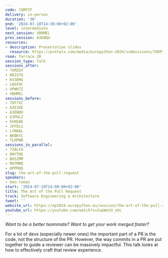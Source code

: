 ```yaml
---
code: 7GRP3T
delivery: in-person
duration: '30'
end: '2024-07-10T14:30:00+02:00'
level: intermediate
next_session: VBHMEL
prev_session: A3EWQU
resources:
- description: Presentation slides
  resource: https://pretalx.com/media/europython-2024/submissions/7GRP3T/resources/The_Art_of_the_Pull_Request_EuroPython_Prag_4jlstYa.pdf
room: Terrace 2B
session_type: Talk
sessions_after:
- 7XMZGV
- H8Z37Q
- KV3DHG
- LWSF9C
- UPWH7Z
- VBHMEL
sessions_before:
- 7DF7VC
- A3E3XE
- A3EWQU
- G3PHLZ
- GVKEAK
- JFFDLS
- LYNADL
- NKBKYC
- TLHPWB
sessions_in_parallel:
- 7Z8LFA
- 8NYTHE
- B8SZMM
- M9TMMQ
- QPPRQQ
slug: the-art-of-the-pull-request
speakers:
- ben-lomax
start: '2024-07-10T14:00:00+02:00'
title: The Art of the Pull Request
track: Software Engineering & Architecture
tweet: ''
website_url: https://ep2024.europython.eu/session/the-art-of-the-pull-request
youtube_url: https://youtube.com/watch?v=2upWetU_vUc
---
```


*Want to be a better teammate? Want to get your work merged faster?*

For a lot of devs (especially newer ones) the important part of a PR is the code, not the structure of the PR. However, the way commits in a PR are put together to guide a reviewer can be massively impactful. This talk looks at how to effectively craft that review experience.
